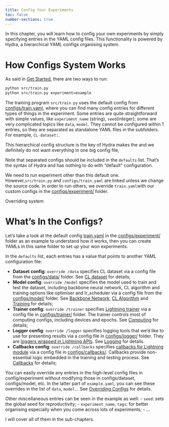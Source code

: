 ```yaml
---
title: Config Your Experiments
toc: false
number-sections: true
---
```


In this chapter, you will learn how to config your own experiments by simply specifying entries in the YAML config files. This functionality is powered by Hydra, a hierarchical YAML configs organising system.

# How Configs System Works

As said in [Get Started](../get-started.qmd), there are two ways to run:

```bash
python src/train.py
python src/train.py experiment=example
```

The training program `src/train.py` uses the default config from [configs/train.yaml](https://github.com/pengxiang-wang/continual-learning-arena/blob/main/configs/train.yaml), where you can find many config entries for different types of things in the experiment. Some entries are quite straightforward with simple values, like `experiment_name` (string), `seed`(integer); some are very complicated topics like `data`, `model`. They cannot be configured within 1 entries,  so they are separated as standalone YAML files in the subfolders. For example, `CL-dataset: `.

This hierarchical config structure is the key of Hydra makes the and we definitely do not want everything in one big config file,

Note that separated configs should be included in the `defaults` list. That's the syntax of Hydra and has nothing to do with "default" configuration.


We need to run experiment other than this default one. However,`src/train.py` and `configs/train.yaml` are linked unless we change the source code. In order to run others, we override `train.yaml`with our custom configs in the [configs/experiment/](https://github.com/pengxiang-wang/continual-learning-arena/blob/main/configs/experiment) folder.

Overriding system

# What's In the Configs?

Let's take a look at the default config [train.yaml](https://github.com/pengxiang-wang/continual-learning-arena/blob/main/configs/experiment/example.yaml) in the [configs/experiment/](https://github.com/pengxiang-wang/continual-learning-arena/blob/main/configs/experiment) folder as an example to understand how it works, then you can create YAMLs in this same folder to set up your won experiments.

In the `defaults` list, each entries has a value that points to another YAML configuration file:

- **Dataset config**: `override /data` specifies CL dataset via a config file from the [configs/data/](https://github.com/pengxiang-wang/continual-learning-arena/blob/main/configs/data) folder. See [CL dataset](CL-dataset.qmd) for details;
- **Model config**: `override /model` specifies the model used to train and test the dataset, including backbone neural network, CL algorithm and training options like optimiser and lr\_scheduler via a config file from the [configs/model/](https://github.com/pengxiang-wang/continual-learning-arena/blob/main/configs/model) folder. See [Backbone Network](backbone-network.qmd), [CL Algorithm](CL-algorithm.qmd) and [Training](training.qmd) for details;
- **Trainer config**: `override /trainer` specifies [Lightning trainer](https://lightning.ai/docs/pytorch/stable/common/trainer.html) via a config file in [configs/trainer/](https://github.com/pengxiang-wang/continual-learning-arena/blob/main/configs/trainer) folder. The trainer controls most of computing configs, including devices and epochs. See [Computing](computing.qmd) for details;
- **Logger config**: `override /logger` specifies logging tools that we'd like to use for presenting results via a config file in [configs/logger/](https://github.com/pengxiang-wang/continual-learning-arena/blob/main/configs/logger) folder. They are [loggers wrapped in Lightning APIs](https://lightning.ai/docs/pytorch/stable/extensions/logging.html). See [Logging](logging.qmd) for details.
- **Callbacks config**: `override /callbacks` specifies [callbacks for Lightning module](https://lightning.ai/docs/pytorch/stable/extensions/callbacks.html) via a config file in [configs/callbacks/](https://github.com/pengxiang-wang/continual-learning-arena/blob/main/configs/callbacks). Callbacks provide non-essential logic embedded in the training and testing process. See [Callbacks](callbacks.qmd) for details;

You can easily override any entries in the high-level config files in config/experiment without modifying those in configs/dataset, configs/model, etc. In the latter part of `example.yaml`, you can see these overrides in the list of `data`, `model`... See [Overriding Configs](overriding-configs.qmd) for details.

Other miscellaneous entries can be seen in the example as well:
- `seed`: sets the global seed for reproductivity;
- `experiment_name`, `tags`: for better organising especially when you come across lots of experiments;
- ...

I will cover all of them in the sub-chapters.

